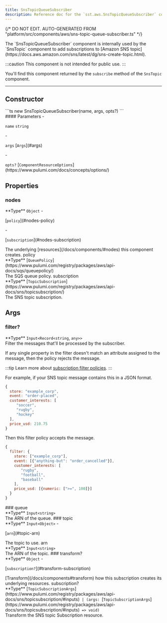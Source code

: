 ```yaml
---
title: SnsTopicQueueSubscriber
description: Reference doc for the `sst.aws.SnsTopicQueueSubscriber` component.
---
```


{/* DO NOT EDIT. AUTO-GENERATED FROM "platform/src/components/aws/sns-topic-queue-subscriber.ts" */}


<div class="tsdoc">

<Section type="about">
The `SnsTopicQueueSubscriber` component is internally used by the `SnsTopic` component
to add subscriptions to [Amazon SNS topic](https://docs.aws.amazon.com/sns/latest/dg/sns-create-topic.html).

:::caution
This component is not intended for public use.
:::

You'll find this component returned by the `subscribe` method of the `SnsTopic` component.
</Section>

---

## Constructor

<Segment>
<Section type="signature">
```ts
new SnsTopicQueueSubscriber(name, args, opts?)
```
</Section>

<Section type="parameters">
#### Parameters
- <p><code class="key">name</code> <code class="primitive">string</code></p>
- <p><code class="key">args</code> [<code class="type">Args</code>](#args)</p>
- <p><code class="key">opts?</code> [<code class="type">ComponentResourceOptions</code>](https://www.pulumi.com/docs/concepts/options/)</p>
</Section>
</Segment>

## Properties

### nodes
<Segment>
<Section type="parameters">
<InlineSection>
**Type** <code class="primitive">Object</code>
</InlineSection>
- <p>[<code class="key">policy</code>](#nodes-policy)</p>
- <p>[<code class="key">subscription</code>](#nodes-subscription)</p>
</Section>
The underlying [resources](/docs/components/#nodes) this component creates.
</Segment>
<NestedTitle id="nodes-policy" Tag="h4" parent="nodes.">policy</NestedTitle>
<Segment>
<Section type="parameters">
<InlineSection>
**Type** [<code class="type">QueuePolicy</code>](https://www.pulumi.com/registry/packages/aws/api-docs/sqs/queuepolicy/)
</InlineSection>
</Section>
The SQS queue policy.
</Segment>
<NestedTitle id="nodes-subscription" Tag="h4" parent="nodes.">subscription</NestedTitle>
<Segment>
<Section type="parameters">
<InlineSection>
**Type** [<code class="type">TopicSubscription</code>](https://www.pulumi.com/registry/packages/aws/api-docs/sns/topicsubscription/)
</InlineSection>
</Section>
The SNS topic subscription.
</Segment>

## Args
### filter?
<Segment>
<Section type="parameters">
<InlineSection>
**Type** <code class="primitive">Input</code><code class="symbol">&lt;</code><code class="primitive">Record</code><code class="symbol">&lt;</code><code class="primitive">string</code>, <code class="primitive">any</code><code class="symbol">&gt;</code><code class="symbol">&gt;</code>
</InlineSection>
</Section>
Filter the messages that'll be processed by the subscriber.

If any single property in the filter doesn't match
an attribute assigned to the message, then the policy rejects the message.

:::tip
Learn more about [subscription filter policies](https://docs.aws.amazon.com/sns/latest/dg/sns-subscription-filter-policies.html).
:::

For example, if your SNS topic message contains this in a JSON format.
```js
{
  store: "example_corp",
  event: "order-placed",
  customer_interests: [
     "soccer",
     "rugby",
     "hockey"
  ],
  price_usd: 210.75
}
```

Then this filter policy accepts the message.

```js
{
  filter: {
    store: ["example_corp"],
    event: [{"anything-but": "order_cancelled"}],
    customer_interests: [
       "rugby",
       "football",
       "baseball"
    ],
    price_usd: [{numeric: [">=", 100]}]
  }
}
```
</Segment>
### queue
<Segment>
<Section type="parameters">
<InlineSection>
**Type** <code class="primitive">Input</code><code class="symbol">&lt;</code><code class="primitive">string</code><code class="symbol">&gt;</code>
</InlineSection>
</Section>
The ARN of the queue.

</Segment>
### topic
<Segment>
<Section type="parameters">
<InlineSection>
**Type** <code class="primitive">Input</code><code class="symbol">&lt;</code><code class="primitive">Object</code><code class="symbol">&gt;</code>
</InlineSection>
- <p>[<code class="key">arn</code>](#topic-arn)</p>
</Section>
The topic to use.

</Segment>
<NestedTitle id="topic-arn" Tag="h4" parent="topic.">arn</NestedTitle>
<Segment>
<Section type="parameters">
<InlineSection>
**Type** <code class="primitive">Input</code><code class="symbol">&lt;</code><code class="primitive">string</code><code class="symbol">&gt;</code>
</InlineSection>
</Section>
The ARN of the topic.

</Segment>
### transform?
<Segment>
<Section type="parameters">
<InlineSection>
**Type** <code class="primitive">Object</code>
</InlineSection>
- <p>[<code class="key">subscription?</code>](#transform-subscription)</p>
</Section>
[Transform](/docs/components#transform) how this subscription creates its underlying
resources.

</Segment>
<NestedTitle id="transform-subscription" Tag="h4" parent="transform.">subscription?</NestedTitle>
<Segment>
<Section type="parameters">
<InlineSection>
**Type** [<code class="type">TopicSubscriptionArgs</code>](https://www.pulumi.com/registry/packages/aws/api-docs/sns/topicsubscription/#inputs)<code class="symbol"> | </code><code class="symbol">(</code><code class="primitive">args</code><code class="symbol">: </code>[<code class="type">TopicSubscriptionArgs</code>](https://www.pulumi.com/registry/packages/aws/api-docs/sns/topicsubscription/#inputs)<code class="symbol"> => </code><code class="primitive">void</code><code class="symbol">)</code>
</InlineSection>
</Section>
Transform the SNS topic Subscription resource.

</Segment>
</div>